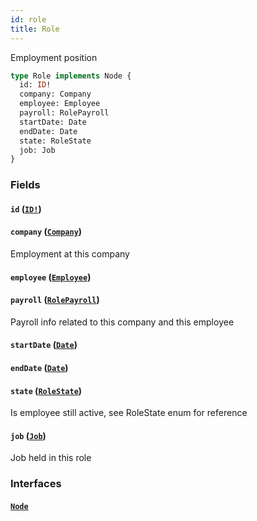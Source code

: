 ```yaml
---
id: role
title: Role
---
```


Employment position

```graphql
type Role implements Node {
  id: ID!
  company: Company
  employee: Employee
  payroll: RolePayroll
  startDate: Date
  endDate: Date
  state: RoleState
  job: Job
}
```

### Fields

#### `id` ([`ID!`](/docs/partners/truework/scalars/id))

#### `company` ([`Company`](/docs/partners/truework/objects/company))

Employment at this company

#### `employee` ([`Employee`](/docs/partners/truework/objects/employee))

#### `payroll` ([`RolePayroll`](/docs/partners/truework/objects/role-payroll))

Payroll info related to this company and this employee

#### `startDate` ([`Date`](/docs/partners/truework/scalars/date))

#### `endDate` ([`Date`](/docs/partners/truework/scalars/date))

#### `state` ([`RoleState`](/docs/partners/truework/enums/role-state))

Is employee still active, see RoleState enum for reference

#### `job` ([`Job`](/docs/partners/truework/objects/job))

Job held in this role

### Interfaces

#### [`Node`](/docs/partners/truework/interfaces/node)

